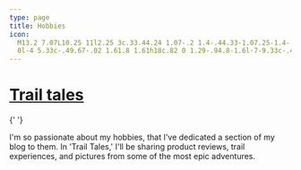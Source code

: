 ```yaml
---
type: page
title: Hobbies
icon:
  M13.2 7.07L10.25 11l2.25 3c.33.44.24 1.07-.2 1.4-.44.33-1.07.25-1.4-.2-1.05-1.4-2.31-3.07-3.1-4.14-.4-.53-1.2-.53-1.6
  0l-4 5.33c-.49.67-.02 1.61.8 1.61h18c.82 0 1.29-.94.8-1.6l-7-9.33c-.4-.54-1.2-.54-1.6 0z
---
```



<h1 className="mb-0">
  <a href="#trailtales">Trail tales</a>
</h1>{' '}

<p className="mt-1 m-sub-text">
  I'm so passionate about my hobbies, that I've dedicated a section of my blog to them. In 'Trail Tales,' I'll be
  sharing product reviews, trail experiences, and pictures from some of the most epic adventures.
</p>

<AllHobbies />
